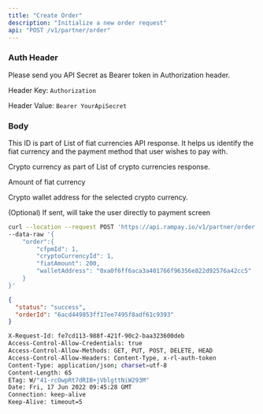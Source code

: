 ```yaml
---
title: "Create Order"
description: "Initialize a new order request"
api: "POST /v1/partner/order"
---
```


### Auth Header

Please send you API Secret as Bearer token in Authorization header.

Header Key: `Authorization`

Header Value: `Bearer YourApiSecret`

### Body

<Param body="order" type="object" required>

<Expandable title="Toggle object">

<Param body="cfpmId" type="string">

This ID is part of List of fiat currencies API response. It helps us identify the fiat currency and the payment method that user wishes to pay with.

</Param>

<Param body="cryptoCurrencyId" type="string">

Crypto currency as part of List of crypto currencies response.

</Param>

<Param body="fiatAmount" type="string">

Amount of fiat currency

</Param>

<Param body="walletAddress" type="string">

Crypto wallet address for the selected crypto currency.

</Param>

<Param body="userId" type="string">

(Optional) If sent, will take the user directly to payment screen

</Param>

</Expandable>

</Param>

<RequestExample>

```bash Request Example
curl --location --request POST 'https://api.rampay.io/v1/partner/order' \
--data-raw '{
    "order":{
        "cfpmId": 1,
        "cryptoCurrencyId": 1,
        "fiatAmount": 200,
        "walletAddress": "0xa0f6ff6aca3a401766f96356e822d92576a42cc5"
    }
}'
```

</RequestExample>

<ResponseExample>

```json Body
{
  "status": "success",
  "orderId": "6acd449853ff17ee7495f8adf61c9393"
}
```

```bash Headers
X-Request-Id: fe7cd113-988f-421f-90c2-baa323600deb
Access-Control-Allow-Credentials: true
Access-Control-Allow-Methods: GET, PUT, POST, DELETE, HEAD
Access-Control-Allow-Headers: Content-Type, x-rl-auth-token
Content-Type: application/json; charset=utf-8
Content-Length: 65
ETag: W/"41-rcOwpRt7dRIB+jVblgttNiW293M"
Date: Fri, 17 Jun 2022 09:45:28 GMT
Connection: keep-alive
Keep-Alive: timeout=5
```

</ResponseExample>